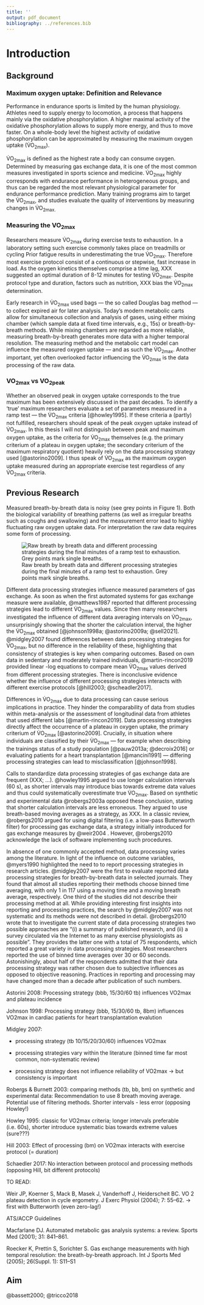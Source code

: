 ---
title: ''
output: pdf_document
bibliography: ../references.bib
---

# Introduction

## Background

### Maximum oxygen uptake: Definition and Relevance

Performance in endurance sports is limited by the human physiology. Athletes need to supply energy to locomotion, a process that happens mainly via the oxidative phosphorylation. A higher maximal activity of the oxidative phosphorylation allows to supply more energy, and thus to move faster. On a whole-body level the highest activity of oxidative phosphorylation can be approximated by measuring the maximum oxygen uptake (V̇O~2max~).

V̇O~2max~ is defined as the highest rate a body can consume oxygen. Determined by measuring gas exchange data, it is one of the most common measures investigated in sports science and medicine. V̇O~2max~ highly corresponds with endurance performance in heterogeneous groups, and thus can be regarded the most relevant physiological parameter for endurance performance prediction. Many training programs aim to target the V̇O~2max~, and studies evaluate the quality of interventions by measuring changes in V̇O~2max.~

### Measuring the VO~2max~

Researchers measure V̇O~2max~ during exercise tests to exhaustion. In a laboratory setting such exercise commonly takes place on treadmills or cycling Prior fatigue results in underestimating the true V̇O~2max~. Therefore most exercise protocol consist of a continuous or stepwise, fast increase in load. As the oxygen kinetics themselves comprise a time lag, XXX suggested an optimal duration of 8-12 minutes for testing V̇O~2max~. Despite protocol type and duration, factors such as nutrition, XXX bias the V̇O~2max~ determination.

Early research in V̇O~2max~ used bags --- the so called Douglas bag method --- to collect expired air for later analysis. Today's modern metabolic carts allow for simultaneous collection and analysis of gases, using either mixing chamber (which sample data at fixed time intervals, e.g., 15s) or breath-by-breath methods. While mixing chambers are regarded as more reliable, measuring breath-by-breath generates more data with a higher temporal resolution. <!--Which is more common?--> The measuring method and the metabolic cart model can influence the measured oxygen uptake --- and as such the V̇O~2max~. Another important, yet often overlooked factor influencing the V̇O~2max~ is the data processing of the raw data.

### VO~2max~ vs VO~2peak~

Whether an observed peak in oxygen uptake corresponds to the true maximum has been extensively discussed in the past decades. To identify a 'true' maximum researchers evaluate a set of parameters measured in a ramp test --- the V̇O~2max~ criteria [@howley1995]. If these criteria a (partly) not fulfilled, researchers should speak of the peak oxygen uptake instead of V̇O~2max~. In this thesis I will not distinguish between peak and maximum oxygen uptake, as the criteria for V̇O~2max~ themselves (e.g. the primary criterium of a plateau in oxygen uptake; the secondary criterium of the maximum respiratory quotient) heavily rely on the data processing strategy used [@astorino2009]. I thus speak of V̇O~2max~ as the maximum oxygen uptake measured during an appropriate exercise test regardless of any V̇O~2max~ criteria.

## Previous Research

Measured breath-by-breath data is noisy (see grey points in Figure 1). Both the biological variability of breathing patterns (as well as irregular breaths such as coughs and swallowing) and the measurement error lead to highly fluctuating raw oxygen uptake data. For interpretation the raw data requires some form of processing.

![Raw breath by breath data and different processing strategies during the final minutes of a ramp test to exhaustion. Grey points mark single breaths.](../plots/example.png)

Different data processing strategies influence measured parameters of gas exchange. As soon as when the first automated systems for gas exchange measure were available, @matthews1987 reported that different processing strategies lead to different V̇O~2max~ values. Since then many researchers investigated the influence of different data averaging intervals on V̇O~2max~, unsurprisingly showing that the shorter the calculation interval, the higher the V̇O~2max~ obtained [@johnson1998a; @astorino2009a; @sell2021]. @midgley2007 found differences between data processing strategies for V̇O~2max~, but no difference in the reliability of these, highlighting that consistency of strategies is key when comparing outcomes. Based on own data in sedentary and moderately trained individuals, @martin-rincon2019 provided linear -log equations to compare mean V̇O~2max~ values derived from different processing strategies. There is inconclusive evidence whether the influence of different processing strategies interacts with different exercise protocols [@hill2003; @scheadler2017].

Differences in V̇O~2max~ due to data processing can cause serious implications in practice. They hinder the comparability of data from studies within meta-analysis or the assessment of longitudinal data from athletes that used different labs [@martin-rincon2019]. Data processing strategies directly affect the occurrence of a plateau in oxygen uptake, the primary criterium of V̇O~2max~ [@astorino2009]. Crucially, in situation where individuals are classified by their V̇O~2max~ --- for example when describing the trainings status of a study population [@pauw2013a; @decroix2016] or evaluating patients for a heart transplantation [@mancini1991] --- differing processing strategies can lead to misclassification [@johnson1998].

Calls to standardize data processing strategies of gas exchange data are frequent (XXX; ...). @howley1995 argued to use longer calculation intervals (60 s), as shorter intervals may introduce bias towards extreme data values and thus could systematically overestimate true V̇O~2max~. Based on synthetic and experimental data @robergs2003a opposed these conclusion, stating that shorter calculation intervals are less erroneous. They argued to use breath-based moving averages as a strategy, as XXX. In a classic review, @robergs2010 argued for using digital filtering (i.e. a low-pass Butterworth filter) for processing gas exchange data, a strategy initially introduced for gas exchange measures by @weir2004 . However, @robergs2010 acknowledge the lack of software implementing such procedures.

In absence of one commonly accepted method, data processing varies among the literature. In light of the influence on outcome variables, @myers1990 highlighted the need to to report processing strategies in research articles. @midgley2007 were the first to evaluate reported data processing strategies for breath-by-breath data in selected journals. They found that almost all studies reporting their methods choose binned time averaging, with only 1 in 117 using a moving time and a moving breath average, respectively. One third of the studies did not describe their processing method at all. While providing interesting first insights into reporting and processing practices, the search by @midgley2007 was not systematic and its methods were not described in detail. @robergs2010 wrote that to investigate the current state of data processing strategies two possible approaches are "(i) a summary of published research, and (ii) a survey circulated via the Internet to as many exercise physiologists as possible". They provides the latter one with a total of 75 respondents, which reported a great variety in data processing strategies. Most researchers reported the use of binned time averages over 30 or 60 seconds. Astonishingly, about half of the respondents admitted that their data processing strategy was rather chosen due to subjective influences as opposed to objective reasoning. Practices in reporting and processing may have changed more than a decade after publication of such numbers.

Astorini 2008: Processing strategy (bbb, 15/30/60 tb) influences VO2max and plateau incidence

Johnson 1998: Processing strategy (bbb, 15/30/60 tb, 8bm) influences VO2max in cardiac patients for heart transplantation evalution

Midgley 2007:

-   processing strategy (tb 10/15/20/30/60) influences VO2max

-   processing strategies vary within the literature (binned time far most common, non-systematic review)

-   processing strategy does not influence reliability of VO2max -\> but consistency is important

Robergs & Burnett 2003: comparing methods (tb, bb, bm) on synthetic and experimental data: Recommendation to use 8 breath moving average. Potential use of filtering methods. Shorter intervals - less error (opposing Howley!)

Howley 1995: classic for VO2max criteria; longer intervals preferable (i.e. 60s), shorter introduce systematic bias towards extreme values (sure???)

Hill 2003: Effect of processing (bm) on VO2max interacts with exercise protocol (= duration)

Schaedler 2017: No interaction between protocol and processing methods (opposing Hill, bit different protocols)

TO READ:

Weir JP, Koerner S, Mack B, Masek J, Vanderhoff J, Heiderscheit BC. VO 2\
plateau detection in cycle ergometry. J Exerc Physiol (2004); 7: 55--62. -\> first with Butterworth (even zero-lag!)

ATS/ACCP Guidelines

Macfarlane DJ. Automated metabolic gas analysis systems: a review. Sports\
Med (2001); 31: 841--861.

Roecker K, Prettin S, Sorichter S. Gas exchange measurements with high\
temporal resolution: the breath-by-breath approach. Int J Sports Med\
(2005); 26(Suppl. 1): S11--S1

<!-- Since then: various example -->

<!-- conceptual work: Robergs -->

<!-- Comparison: martin-rincon -->

<!-- Problem: group + individual -->

<!-- Knowledge Gap -->

## Aim

<!-- Gap -> we need this: -->

<!-- overview what is actually done -->

<!-- and how does this impact VO2max assessment -->

<!-- Review: mapping current methodological (+ reporting) state  -->

<!-- Comparison: highlight advantage over previous -->

<!-- help compare results across studies + for individuals -->

<!-- advise for use of methods  -->

<!-- call for improved reporting -->

@bassett2000; @tricco2018
